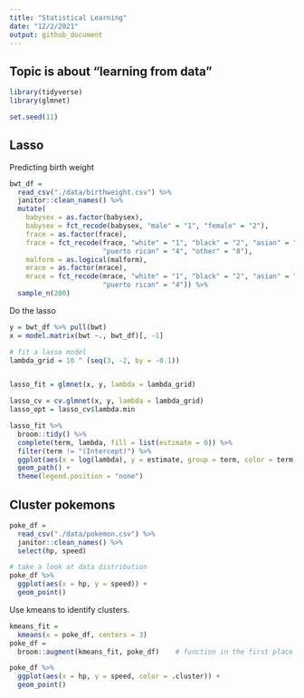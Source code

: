 ```yaml
---
title: "Statistical Learning"
date: "12/2/2021"
output: github_document
---
```


## Topic is about "learning from data"

```r
library(tidyverse)
library(glmnet)

set.seed(11)

```



## Lasso
Predicting birth weight

```r
bwt_df = 
  read_csv("./data/birthweight.csv") %>% 
  janitor::clean_names() %>%
  mutate(
    babysex = as.factor(babysex),
    babysex = fct_recode(babysex, "male" = "1", "female" = "2"),
    frace = as.factor(frace),
    frace = fct_recode(frace, "white" = "1", "black" = "2", "asian" = "3", 
                       "puerto rican" = "4", "other" = "8"),
    malform = as.logical(malform),
    mrace = as.factor(mrace),
    mrace = fct_recode(mrace, "white" = "1", "black" = "2", "asian" = "3", 
                       "puerto rican" = "4")) %>% 
  sample_n(200)

```

Do the lasso

```r
y = bwt_df %>% pull(bwt)
x = model.matrix(bwt ~., bwt_df)[, -1]

# fit a lasso model
lambda_grid = 10 ^ (seq(3, -2, by = -0.1))


lasso_fit = glmnet(x, y, lambda = lambda_grid)

lasso_cv = cv.glmnet(x, y, lambda = lambda_grid)
lasso_opt = lasso_cv$lambda.min
```


```r
lasso_fit %>% 
  broom::tidy() %>% 
  complete(term, lambda, fill = list(estimate = 0)) %>% 
  filter(term != "(Intercept)") %>% 
  ggplot(aes(x = log(lambda), y = estimate, group = term, color = term)) +
  geom_path() +
  theme(legend.position = "none")
```

## Cluster pokemons

```r
poke_df = 
  read_csv("./data/pokemon.csv") %>% 
  janitor::clean_names() %>% 
  select(hp, speed)

# take a look at data distribution
poke_df %>% 
  ggplot(aes(x = hp, y = speed)) + 
  geom_point()

```

Use kmeans to identify clusters.

```r
kmeans_fit =
  kmeans(x = poke_df, centers = 3)
poke_df =
  broom::augment(kmeans_fit, poke_df)    # function in the first place

poke_df %>% 
  ggplot(aes(x = hp, y = speed, color = .cluster)) +
  geom_point()


```

